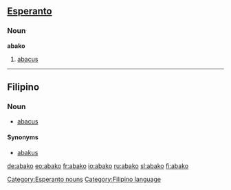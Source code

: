 ==[[Esperanto]]==
===Noun===
'''abako'''
# [[abacus]]

[[Category:Esperanto nouns]]
----

==Filipino==
===Noun===
* [[abacus]]

====Synonyms====
* [[abakus]]

[[Category:Filipino language]]

[[de:abako]]
[[eo:abako]]
[[fr:abako]]
[[io:abako]]
[[ru:abako]]
[[sl:abako]]
[[fi:abako]]